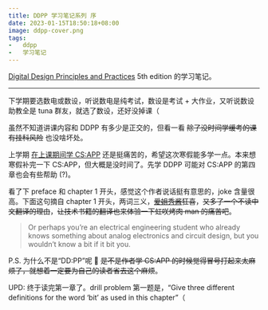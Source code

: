 ```yaml
---
title: DDPP 学习笔记系列 序
date: 2023-01-15T18:50:18+08:00
image: ddpp-cover.png
tags:
-   ddpp
-   学习笔记
---
```


[Digital Design Principles and Practices](https://wakerly.org/DDPP/) 5th edition 的学习笔记。

<Excerpt />

---

下学期要选数电或数设，听说数电是纯考试，数设是考试 + 大作业，又听说数设助教全是 tuna 群友，就选了数设，还好没掉课（

虽然不知道讲课内容和 DDPP 有多少是正交的，但看一看 ~~除了没时间学缓考的课有挂科风险~~ 也没啥坏处。

上学期 [在上课期间学 CS:APP](/post/2022/09/csapp) 还是挺痛苦的，希望这次寒假能多学一点。本来想寒假补完一下 CS:APP，但大概是没时间了。先学 DDPP 可能对 CS:APP 的第四章也会有些帮助 (?)。

看了下 preface 和 chapter 1 开头，感觉这个作者说话挺有意思的，joke 含量很高。下面这句摘自 chapter 1 开头，两词三义，~~[<span class="text-aisan">爱姐</span>](https://zh.moegirl.org.cn/宫下爱)[<span class="text-mia">秀酱</span>](https://zh.moegirl.org.cn/内田秀)狂喜~~，~~又多了一个不读中文翻译的理由~~，~~让技术书籍的翻译也来体验一下<span class="text-nijigasaki">虹咲</span>烤肉 man 的痛苦吧~~。

> Or perhaps you’re an electrical engineering student who already knows something about analog electronics and circuit design, but you wouldn’t know a bit if it bit you.

P.S. 为什么不是“DD:PP”呢 🤔 ~~是不是作者学 CS:APP 的时候觉得冒号打起来太麻烦了，就想着一定要为自己的读者省去这个麻烦~~。

UPD: 终于读完第一章了。drill problem 第一题是，“Give three different definitions for the word ‘bit’ as used in this chapter”（
